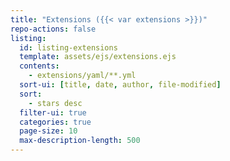 ```yaml
---
title: "Extensions ({{< var extensions >}})"
repo-actions: false
listing:
  id: listing-extensions
  template: assets/ejs/extensions.ejs
  contents:
    - extensions/yaml/**.yml
  sort-ui: [title, date, author, file-modified]
  sort:
    - stars desc
  filter-ui: true
  categories: true
  page-size: 10
  max-description-length: 500
---
```


::: {#listing-extensions}
:::
